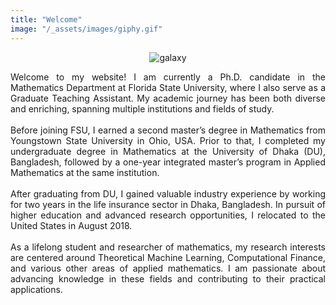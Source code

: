 ```yaml
---
title: "Welcome"
image: "/_assets/images/giphy.gif"
---
```

<p align="center">
    <img src="_assets/images/giphy.gif" alt="galaxy">
</p>

<div style="text-align: justify">
Welcome to my website! I am currently a Ph.D. candidate in the Mathematics Department at Florida State University, where I also serve as a Graduate Teaching Assistant. My academic journey has been both diverse and enriching, spanning multiple institutions and fields of study. <br>
<br>
Before joining FSU, I earned a second master’s degree in Mathematics from Youngstown State University in Ohio, USA. Prior to that, I completed my undergraduate degree in Mathematics at the University of Dhaka (DU), Bangladesh, followed by a one-year integrated master’s program in Applied Mathematics at the same institution.<br>
<br>
After graduating from DU, I gained valuable industry experience by working for two years in the life insurance sector in Dhaka, Bangladesh. In pursuit of higher education and advanced research opportunities, I relocated to the United States in August 2018.<br>
<br>
As a lifelong student and researcher of mathematics, my research interests are centered around Theoretical Machine Learning, Computational Finance, and various other areas of applied mathematics. I am passionate about advancing knowledge in these fields and contributing to their practical applications.

</div>